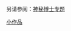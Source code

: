 {{noteTA
|G1=WHO
}}
{{WPSS-cat}}
{{portal|神秘博士}}
{{Stub Category|article=《[[異世奇人|異世奇人]]》|newstub=DoctorWho-stub|category=異世奇人}}

另请参阅：[[Wikipedia:神秘博士专题|神秘博士专题]]

[[Category:神秘博士条目|小作品]]